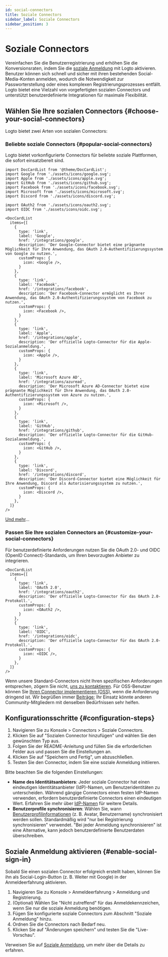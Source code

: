```yaml
---
id: social-connectors
title: Soziale Connectors
sidebar_label: Soziale Connectors
sidebar_position: 3
---
```


# Soziale Connectors

Vereinfachen Sie die Benutzerregistrierung und erhöhen Sie die Konversionsraten, indem Sie die [soziale Anmeldung](/end-user-flows/sign-up-and-sign-in/social-sign-in) mit Logto aktivieren. Benutzer können sich schnell und sicher mit ihren bestehenden Social-Media-Konten anmelden, wodurch die Notwendigkeit zur Passworterstellung oder eines komplexen Registrierungsprozesses entfällt. Logto bietet eine Vielzahl von vorgefertigten sozialen Connectors und unterstützt benutzerdefinierte Integrationen für maximale Flexibilität.

## Wählen Sie Ihre sozialen Connectors \{#choose-your-social-connectors}

Logto bietet zwei Arten von sozialen Connectors:

### Beliebte soziale Connectors \{#popular-social-connectors}

Logto bietet vorkonfigurierte Connectors für beliebte soziale Plattformen, die sofort einsatzbereit sind.

```mdx-code-block
import DocCardList from '@theme/DocCardList';
import Google from './assets/icons/google.svg';
import Apple from './assets/icons/apple.svg';
import GitHub from './assets/icons/github.svg';
import Facebook from './assets/icons/facebook.svg';
import Microsoft from './assets/icons/microsoft.svg';
import Discord from './assets/icons/discord.svg';

import OAuth2 from './assets/icons/oauth2.svg';
import OIDC from './assets/icons/oidc.svg';

<DocCardList
  items={[
    {
      type: 'link',
      label: 'Google',
      href: '/integrations/google',
      description: 'Der Google-Connector bietet eine prägnante Möglichkeit für Ihre Anwendung, das OAuth 2.0-Authentifizierungssystem von Google zu nutzen.',
      customProps: {
        icon: <Google />,
      }
    },
    {
      type: 'link',
      label: 'Facebook',
      href: '/integrations/facebook',
      description: 'Der Facebook-Connector ermöglicht es Ihrer Anwendung, das OAuth 2.0-Authentifizierungssystem von Facebook zu nutzen.',
      customProps: {
        icon: <Facebook />,
      }
    },
    {
      type: 'link',
      label: 'Apple',
      href: '/integrations/apple',
      description: 'Der offizielle Logto-Connector für die Apple-Sozialanmeldung.',
      customProps: {
        icon: <Apple />,
      }
    },
    {
      type: 'link',
      label: 'Microsoft Azure AD',
      href: '/integrations/azuread',
      description: 'Der Microsoft Azure AD-Connector bietet eine prägnante Möglichkeit für Ihre Anwendung, das OAuth 2.0-Authentifizierungssystem von Azure zu nutzen.',
      customProps: {
        icon: <Microsoft />,
      }
    },
    {
      type: 'link',
      label: 'GitHub',
      href: '/integrations/github',
      description: 'Der offizielle Logto-Connector für die GitHub-Sozialanmeldung.',
      customProps: {
        icon: <GitHub />,
      }
    },
    {
      type: 'link',
      label: 'Discord',
      href: '/integrations/discord',
      description: 'Der Discord-Connector bietet eine Möglichkeit für Ihre Anwendung, Discord als Autorisierungssystem zu nutzen.',
      customProps: {
        icon: <Discord />,
      }
    },
  ]}
/>
```

[Und mehr](/integrations)...

### Passen Sie Ihre sozialen Connectors an \{#customize-your-social-connectors}

Für benutzerdefinierte Anforderungen nutzen Sie die OAuth 2.0- und OIDC (OpenID Connect)-Standards, um Ihren bevorzugten Anbieter zu integrieren.

```mdx-code-block
<DocCardList
  items={[
    {
      type: 'link',
      label: 'OAuth 2.0',
      href: '/integrations/oauth2',
      description: 'Der offizielle Logto-Connector für das OAuth 2.0-Protokoll.',
      customProps: {
        icon: <OAuth2 />,
      }
    },
    {
      type: 'link',
      label: 'OIDC',
      href: '/integrations/oidc',
      description: 'Der offizielle Logto-Connector für das OAuth 2.0-Protokoll.',
      customProps: {
        icon: <OIDC />,
      }
    },
  ]}
/>
```

Wenn unsere Standard-Connectors nicht Ihren spezifischen Anforderungen entsprechen, zögern Sie nicht, [uns zu kontaktieren](https://logto.productlane.com/roadmap). Für OSS-Benutzer können Sie [Ihren Connector implementieren (OSS)](/logto-oss/develop-your-connector/implement-connectors#build-a-social-connector), wenn die Anforderung dringend ist. Wir begrüßen immer [Beiträge](/logto-oss/contribution); Ihr Einsatz könnte anderen Community-Mitgliedern mit denselben Bedürfnissen sehr helfen.

## Konfigurationsschritte \{#configuration-steps}

1. Navigieren Sie zu <CloudLink to="/connectors/social">Konsole > Connectors > Soziale Connectors</CloudLink>.
2. Klicken Sie auf "Sozialen Connector hinzufügen" und wählen Sie den gewünschten Typ aus.
3. Folgen Sie der README-Anleitung und füllen Sie die erforderlichen Felder aus und passen Sie die Einstellungen an.
4. Klicken Sie auf "Speichern und Fertig", um abzuschließen.
5. Testen Sie den Connector, indem Sie eine soziale Anmeldung initiieren.

Bitte beachten Sie die folgenden Einstellungen:

- **Name des Identitätsanbieters**: Jeder soziale Connector hat einen eindeutigen Identitätsanbieter (IdP)-Namen, um Benutzeridentitäten zu unterscheiden. Während gängige Connectors einen festen IdP-Namen verwenden, erfordern benutzerdefinierte Connectors einen eindeutigen Wert. Erfahren Sie mehr über [IdP-Namen](/connectors/connector-data-structure#target-identity-provider-name) für weitere Details.
- **Benutzerprofile synchronisieren**: Wählen Sie, wann [Benutzerprofilinformationen](/user-management/user-data#social-identities) (z. B. Avatar, Benutzername) synchronisiert werden sollen. Standardmäßig wird "nur bei Registrierung synchronisieren" verwendet. "Bei jeder Anmeldung synchronisieren" ist eine Alternative, kann jedoch benutzerdefinierte Benutzerdaten überschreiben.

## Soziale Anmeldung aktivieren \{#enable-social-sign-in}

Sobald Sie einen sozialen Connector erfolgreich erstellt haben, können Sie ihn als Social-Login-Button (z. B. Weiter mit Google) in der Anmeldeerfahrung aktivieren.

1. Navigieren Sie zu <CloudLink to="/sign-in-experience/sign-up-and-sign-in">Konsole > Anmeldeerfahrung > Anmeldung und Registrierung</CloudLink>.
2. (Optional) Wählen Sie "Nicht zutreffend" für das Anmeldekennzeichen, wenn Sie nur die soziale Anmeldung benötigen.
3. Fügen Sie konfigurierte soziale Connectors zum Abschnitt "Soziale Anmeldung" hinzu.
4. Ordnen Sie die Connectors nach Bedarf neu.
5. Klicken Sie auf "Änderungen speichern" und testen Sie die "Live-Vorschau".

Verweisen Sie auf [Soziale Anmeldung](/end-user-flows/sign-up-and-sign-in/social-sign-in), um mehr über die Details zu erfahren.
